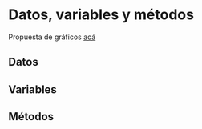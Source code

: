 
# Datos, variables y métodos

Propuesta de gráficos [acá](https://github.com/justicia-distributiva/pref-redis-la-colmex/tree/main/output/graphs)


## Datos



## Variables



## Métodos